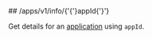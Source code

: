 
<MethodPill method="get" />
## /apps/v1/info/{'{'}appId{'}'}

Get details for an [application](https://hathora.dev/docs/concepts/hathora-entities#application) using `appId`.
